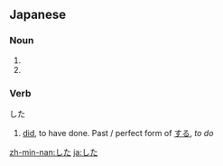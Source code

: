==Japanese==
===Noun===
{{ja-noun|h|rom=shita}}
# {{japdef|下|[[below]], [[down]], [[under]], [[low]]}}
# {{japdef|舌|[[tongue]]; [[taste]], [[palate]]}}

===Verb===
した
# [[did]], to have done. Past / perfect form of [[する]], ''to do''

[[zh-min-nan:した]]
[[ja:した]]